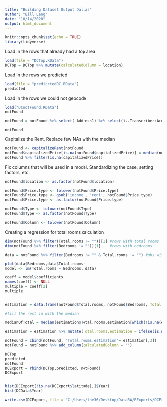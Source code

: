 ```yaml
---
title: "Building Dataset Output Dallas"
author: "Bill Lang"
date: "10/14/2020"
output: html_document
---
```


```r
knitr::opts_chunk$set(echo = TRUE)
library(tidyverse)
```

Load in the rows that already had a top area

```r
load(file = "DCTop.RData")
DCTop = DCTop %>% mutate(calculatedColumn = location)
```

Load in the rows we predicted

```r
load(file = "predicctedDC.RData")
predicted
```

Load in the rows we could not geocode

```r
load("DCnotFound.RData")
notFound
```


```r
notFound = notFound %>% select(-Address1) %>% select(ï..Transcriber:Area,Hse.No:location,Address,latitude,longitude)

notFound
```


Capitalize the Rent. Replace few NAs with the median

```r
notFound <- capitalizeRent(notFound)
notFound$capitalizedPrice[is.na(notFound$capitalizedPrice)] = median(notFound$capitalizedPrice[!is.na(notFound$capitalizedPrice)])
notFound %>% filter(is.na(capitalizedPrice))
```

Fix columns that will be used in a model. Standardizing the case, setting factors, etc. 

```r
notFound$location <- as.factor(notFound$location)

notFound$Price.type <- tolower(notFound$Price.type)
notFound$Price.type <- gsub('income', 'rent', notFound$Price.type)
notFound$Price.type <- as.factor(notFound$Price.type)

notFound$Type <- tolower(notFound$Type)
notFound$Type <- as.factor(notFound$Type)

notFound$Column <- tolower(notFound$Column)
```


Creating a regression for total rooms calculation

```r

dim(notFound %>% filter(Total.rooms != ""))[1] #rows with total rooms
dim(notFound %>% filter(Bedrooms != ""))[1]    #rows with bedrooms

data = notFound %>% filter(Bedrooms != "" & Total.rooms != "") #obs with both for model

plot(data$Bedrooms,data$Total.rooms)
model <- lm(Total.rooms ~ Bedrooms, data)

coeff = model$coefficients
names(coeff) <- NULL
multiple = coeff[2]
multiple 


estimation = data.frame(notFound$Total.rooms, notFound$Bedrooms, Total.rooms.estimation = NA) %>% mutate(Total.rooms.estimation = ifelse(!is.na(notFound.Total.rooms), notFound.Total.rooms,round(notFound.Bedrooms*multiple))) 

#fill the rest in with the median

medianOfTotal = median(estimation$Total.rooms.estimation[which(!is.na(estimation$Total.rooms.estimation))])

estimation = estimation %>% mutate(Total.rooms.estimation = ifelse(is.na(Total.rooms.estimation), medianOfTotal,as.double(Total.rooms.estimation))) 

notFound = cbind(notFound, "Total.rooms.estimation"= estimation[,3])
notFound = notFound %>% add_column(calculatedColumn = "")
```




```r
DCTop
predicted
notFound
DCExport = rbind(DCTop,predicted, notFound)
DCExport


hist(DCExport[!is.na(DCExport$latitude),]$Year)
hist(DCData$Year)
```

```r
write.csv(DCExport, file = "C:/Users/the36/Desktop/DataRA/RExports/DCExport.csv",row.names=FALSE)

```

